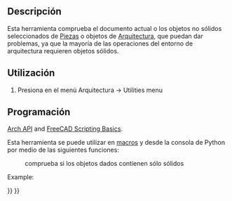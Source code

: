 <languages/>

{{Docnav
|[[Arch_MergeWalls|MergeWalls]]
|[[Arch_ToggleIfcBrepFlag|ToggleIfcBrepFlag]]
|[[BIM_Workbench|BIM]]
|IconL=Arch_MergeWalls.svg
|IconR=Arch_ToggleIfcBrepFlag.svg
|IconC=Workbench_BIM.svg
}}

{{VeryImportantMessage|THIS COMMAND IS PART OF THE INTEGRATED [[BIM_Workbench|BIM WORKBENCH]] IN V1.0<br>
This page has been updated for that version.}}

<div class="mw-translate-fuzzy">
{{GuiCommand/es
|Name=Arch Check
|Name/es=Arch Check
|MenuLocation=Arquitectura → Utilidades → Comprobar
|Workbenches=[[Arch_Workbench/es|Arquitectura]]
|SeeAlso=[[Arch CloseHoles/es|Tapar agujeros]]
}}
</div>

<span id="Description"></span>
==Descripción==

<div class="mw-translate-fuzzy">
Esta herramienta comprueba el documento actual o los objetos no sólidos seleccionados de [[Part_Workbench/es|Piezas]] o objetos de [[Arch_Workbench/es|Arquitectura]], que puedan dar problemas, ya que la mayoría de las operaciones del entorno de arquitectura requieren objetos sólidos.
</div>

<span id="Usage"></span>
<div class="mw-translate-fuzzy">
==Utilización==
</div>

<div class="mw-translate-fuzzy">
# Presiona {{KEY|[[Image:Arch Check.png|16px]] '''Comprobar'''}} en el menú Arquitectura → Utilities menu
</div>

<span id="Scripting"></span>
<div class="mw-translate-fuzzy">
==Programación==
</div>

{{Emphasis|See also:}} [[Arch_API|Arch API]] and [[FreeCAD_Scripting_Basics|FreeCAD Scripting Basics]].

<div class="mw-translate-fuzzy">
Esta herramienta se puede utilizar en [[macros/es|macros]] y desde la consola de Python por medio de las siguientes funciones:
</div>
{{Code|code=
list_bad = check(objectslist, includehidden=False)
}}

<div class="mw-translate-fuzzy">
: comprueba si los objetos dados contienen sólo sólidos
</div>

Example:

{{Code|code=
import FreeCAD, Draft, Arch

p1 = FreeCAD.Vector(0, 0, 0)
p2 = FreeCAD.Vector(2000, 0, 0)
baseline = Draft.makeLine(p1, p2)
Wall1 = Arch.makeWall(baseline, length=None, width=150, height=2000)
FreeCAD.ActiveDocument.recompute()

Wall2 = Arch.makeWall(None, length=2000, width=200, height=1000)
FreeCAD.ActiveDocument.recompute()

Circle = Draft.makeCircle(450)
Wire = Draft.makeWire([FreeCAD.Vector(1000, 0, 0), FreeCAD.Vector(1500, 1000, 0), FreeCAD.Vector(2500, -1000, 0)])

list_bad = Arch.check([Wall1, Wall2, Circle, Wire], includehidden=True)
print(list_bad)
}}


{{Docnav
|[[Arch_MergeWalls|MergeWalls]]
|[[Arch_ToggleIfcBrepFlag|ToggleIfcBrepFlag]]
|[[BIM_Workbench|BIM]]
|IconL=Arch_MergeWalls.svg
|IconR=Arch_ToggleIfcBrepFlag.svg
|IconC=Workbench_BIM.svg
}}

{{BIM_Tools_navi{{#translation:}}}}
{{Userdocnavi{{#translation:}}}}